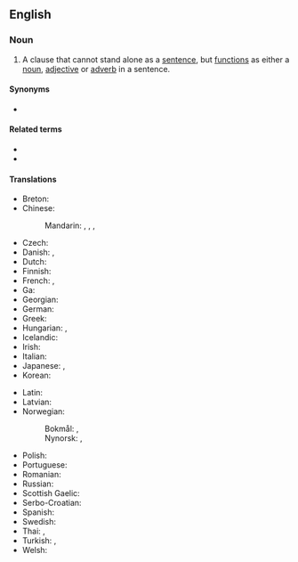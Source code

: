 {{also|subordinate-clause}}
==English==

===Noun===
{{en-noun}}

# {{lb|en|grammar}} A clause that cannot stand alone as a [[sentence]], but [[function]]s as either a [[noun]], [[adjective]] or [[adverb]] in a sentence.
#: {{ux|en|"If they live long enough" in "If they live long enough, Samuel and Milady will visit all the countries in the world." is a '''subordinate clause''' being an adverbial clause of condition.}}

====Synonyms====
* {{l|en|dependent clause}}

====Related terms====
* {{l|en|independent clause}}
* {{l|en|relative clause}}

====Translations====
{{trans-top|a clause that cannot stand alone}}
* Breton: {{t+|br|islavarenn|f}}
* Chinese:
*: Mandarin: {{t|cmn|從屬小句|sc=Hani}}, {{t|cmn|从属小句|tr=cóngshǔ xiǎojù|sc=Hani}}, {{t+|cmn|從句|sc=Hani}}, {{t+|cmn|从句|tr=cóngjù|sc=Hani}}
* Czech: {{t|cs|vedlejší věta}}
* Danish: {{t|da|ledsætning|c}}, {{t|da|bisætning|c}}
* Dutch: {{t+|nl|bijzin|m}}
* Finnish: {{t+|fi|sivulause}}
* French: {{t+|fr|proposition subordonnée|f}}, {{t+|fr|subordonnée|f}}
* Ga: {{t|gaa|wiemɔ fafai}}
* Georgian: {{t|ka|დამოკიდებული წინადადება}}
* German: {{t+|de|Nebensatz|m}}
* Greek: {{t|el|δευτερεύουσα πρόταση|f|sc=Grek}}
* Hungarian: {{t|hu|alárendelt mondat}}, {{t|hu|alárendelt mellékmondat}}
* Icelandic: {{t|is|aukasetning|f}}
* Irish: {{t|ga|fochlásal|m}}
* Italian: {{t|it|proposizione subordinata|f}}
* Japanese: {{t|ja|従属節|tr=じゅうぞくせつ, jūzokusetsu}}, {{t|ja|付属節|tr=ふぞくせつ, fuzokusetsu|sc=Jpan}}
* Korean: {{t+|ko|종속절(從屬節)}}
{{trans-mid}}
* Latin: {{t-check|la|sententia subordinata|f}}
* Latvian: {{t|lv|palīgteikums|m}}
* Norwegian:
*: Bokmål: {{t|nb|leddsetning|m|f}}, {{t|nb|bisetning|m|f}}
*: Nynorsk: {{t|nn|leddsetning|f}}, {{t|nn|ledsetning|f}}
* Polish: {{t+|pl|zdanie podrzędne|n}}
* Portuguese: {{t|pt|[[oração]] [[subordinada]]|f}}
* Romanian: {{t+|ro|propoziție subordonată|f}}
* Russian: {{t|ru|прида́точное предложе́ние|n}}
* Scottish Gaelic: {{t|gd|fo-chlàs|m}}
* Serbo-Croatian: {{t|sh|zavisna rečenica|f}}
* Spanish: {{t|es|proposición subordinada|f}}
* Swedish: {{t+|sv|bisats|c}}
* Thai: {{t+|th|อนุประโยค}}, {{t+|th|ประโยคย่อย}}
* Turkish: {{t+|tr|yan cümle}}, {{t+|tr|yan tümce}}
* Welsh: {{t|cy|isgymal|m}}
{{trans-bottom}}